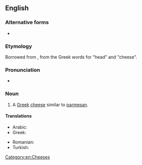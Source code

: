 ==English==
{{wikipedia}}

===Alternative forms===
* {{l|en|kefalotiri}}

===Etymology===
Borrowed from {{bor|en|el|κεφαλοτύρι}}, from the Greek words for "head" and "cheese".<!--''kephalos'' head + ''tyros'' (MGk ''tyri'') cheese-->

===Pronunciation===
* {{IPA|en|/ˌkɛfələʊˈtɪɹi/}}

===Noun===
{{en-noun|-}}

# A [[Greek]] [[cheese]] similar to [[parmesan]].

====Translations====
{{trans-top|cheese}}
* Arabic: {{t|ar|كيفالوتيري|tr=kifalutiri}}
* Greek: {{t+|el|κεφαλοτύρι}}
{{trans-mid}}
* Romanian: {{t|ro|kefalotiri|n|tr=Kefalotiri}}
* Turkish: {{t|tr|talar peyniri}}
{{trans-bottom}}

[[Category:en:Cheeses]]